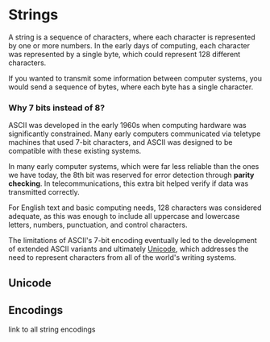 # Strings

A string is a sequence of characters, where each character is represented by one or more numbers. In the early days of computing, each character was represented by a single byte, which could represent 128 different characters. 

<ASCIITable/>

If you wanted to transmit some information between computer systems, you would send a sequence of bytes, where each byte has a single character.



### Why 7 bits instead of 8?

ASCII was developed in the early 1960s when computing hardware was significantly constrained. Many early computers communicated via teletype machines that used 7-bit characters, and ASCII was designed to be compatible with these existing systems.

In many early computer systems, which were far less reliable than the ones we have today, the 8th bit was reserved for error detection through **parity checking**. In telecommunications, this extra bit helped verify if data was transmitted correctly.

For English text and basic computing needs, 128 characters was considered adequate, as this was enough to include all uppercase and lowercase letters, numbers, punctuation, and control characters.

The limitations of ASCII's 7-bit encoding eventually led to the development of extended ASCII variants and ultimately [Unicode](/string/encoding/unicode), which addresses the need to represent characters from all of the world's writing systems.

## Unicode

## Encodings

link to all string encodings